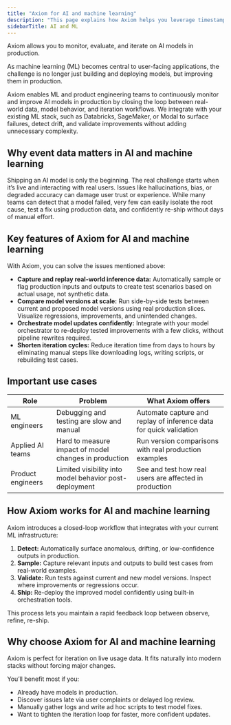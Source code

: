 ```yaml
---
title: "Axiom for AI and machine learning"
description: "This page explains how Axiom helps you leverage timestamped event data for AI and machine learning purposes."
sidebarTitle: AI and ML
---
```


Axiom allows you to monitor, evaluate, and iterate on AI models in production.

As machine learning (ML) becomes central to user-facing applications, the challenge is no longer just building and deploying models, but improving them in production.

Axiom enables ML and product engineering teams to continuously monitor and improve AI models in production by closing the loop between real-world data, model behavior, and iteration workflows. We integrate with your existing ML stack, such as Databricks, SageMaker, or Modal to surface failures, detect drift, and validate improvements without adding unnecessary complexity.

## Why event data matters in AI and machine learning

Shipping an AI model is only the beginning. The real challenge starts when it’s live and interacting with real users. Issues like hallucinations, bias, or degraded accuracy can damage user trust or experience. While many teams can detect that a model failed, very few can easily isolate the root cause, test a fix using production data, and confidently re-ship without days of manual effort.

## Key features of Axiom for AI and machine learning

With Axiom, you can solve the issues mentioned above:

- **Capture and replay real-world inference data:** Automatically sample or flag production inputs and outputs to create test scenarios based on actual usage, not synthetic data.
- **Compare model versions at scale:** Run side-by-side tests between current and proposed model versions using real production slices. Visualize regressions, improvements, and unintended changes.
- **Orchestrate model updates confidently:** Integrate with your model orchestrator to re-deploy tested improvements with a few clicks, without pipeline rewrites required.
- **Shorten iteration cycles:** Reduce iteration time from days to hours by eliminating manual steps like downloading logs, writing scripts, or rebuilding test cases.

## Important use cases

| Role               | Problem                                                                | What Axiom offers                                                       |
|--------------------|------------------------------------------------------------------------|-------------------------------------------------------------------------|
| ML engineers       | Debugging and testing are slow and manual                              | Automate capture and replay of inference data for quick validation      |
| Applied AI teams   | Hard to measure impact of model changes in production                  | Run version comparisons with real production examples                   |
| Product engineers  | Limited visibility into model behavior post-deployment                 | See and test how real users are affected in production                  |

## How Axiom works for AI and machine learning

Axiom introduces a closed-loop workflow that integrates with your current ML infrastructure:

1. **Detect:** Automatically surface anomalous, drifting, or low-confidence outputs in production.
1. **Sample:** Capture relevant inputs and outputs to build test cases from real-world examples.
1. **Validate:** Run tests against current and new model versions. Inspect where improvements or regressions occur.
1. **Ship:** Re-deploy the improved model confidently using built-in orchestration tools.

This process lets you maintain a rapid feedback loop between observe, refine, re-ship.

## Why choose Axiom for AI and machine learning

Axiom is perfect for iteration on live usage data. It fits naturally into modern stacks without forcing major changes.

You’ll benefit most if you:

- Already have models in production.
- Discover issues late via user complaints or delayed log review.
- Manually gather logs and write ad hoc scripts to test model fixes.
- Want to tighten the iteration loop for faster, more confident updates.
